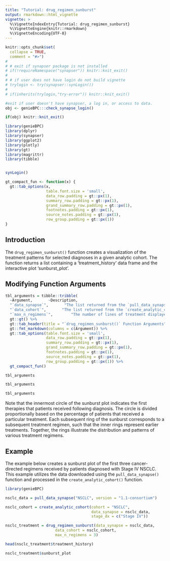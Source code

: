 ```yaml
---
title: "Tutorial: drug_regimen_sunburst"
output: rmarkdown::html_vignette
vignette: >
  %\VignetteIndexEntry{Tutorial: drug_regimen_sunburst}
  %\VignetteEngine{knitr::rmarkdown}
  %\VignetteEncoding{UTF-8}
---
```


```r
knitr::opts_chunk$set(
  collapse = TRUE,
  comment = "#>")
# 
# # exit if synapser package is not installed
# if(!requireNamespace("synapser")) knitr::knit_exit()
# 
# # if user does not have login do not build vignette
# trylogin <- try(synapser::synLogin())
# 
# if(inherits(trylogin,"try-error")) knitr::knit_exit()

#exit if user doesn't have synapser, a log in, or access to data. 
obj <- genieBPC:::check_synapse_login()

if(obj) knitr::knit_exit()

```

```r
library(genieBPC)
library(dplyr)
library(synapser)
library(ggplot2)
library(plotly)
library(gt)
library(magrittr)
library(tibble)


synLogin()
```

```r
gt_compact_fun <- function(x) {
  gt::tab_options(x,
                  table.font.size = 'small',
                  data_row.padding = gt::px(1),
                  summary_row.padding = gt::px(1),
                  grand_summary_row.padding = gt::px(1),
                  footnotes.padding = gt::px(1),
                  source_notes.padding = gt::px(1),
                  row_group.padding = gt::px(1))
}
```


## Introduction

The `drug_regimen_sunburst()` function creates a visualization of the treatment patterns for selected diagnoses in a given analytic cohort. The function returns a list containing a 'treatment_history' data frame and the interactive plot 'sunburst_plot'.


## Modifying Function Arguments

```r
tbl_arguments = tibble::tribble(
  ~Argument,       ~Description,
  "`data_synapse`",       "The list returned from the `pull_data_synapse()` function call.",
  "`data_cohort`",       "The list returned from the `create_analytic_cohort()` function call.",
  "`max_n_regimens`",        "The number of lines of treatment displayed in the sunburst plot.") %>%
  gt::gt() %>%
  gt::tab_header(title = "`drug_regimen_sunburst()` Function Arguments") %>%
  gt::fmt_markdown(columns = c(Argument)) %>%
  gt::tab_options(table.font.size = 'small',
                  data_row.padding = gt::px(1),
                  summary_row.padding = gt::px(1),
                  grand_summary_row.padding = gt::px(1),
                  footnotes.padding = gt::px(1),
                  source_notes.padding = gt::px(1),
                  row_group.padding = gt::px(1)) %>%
  gt_compact_fun()

tbl_arguments
```

```r
tbl_arguments
```

```r
tbl_arguments
```


Note that the innermost circle of the sunburst plot indicates the first therapies that patients received following diagnosis. The circle is divided proportionally based on the percentage of patients that received a particular treatment. Each subsequent ring of the sunburst corresponds to a subsequent treatment regimen, such that the inner rings represent earlier treatments. Together, the rings illustrate the distribution and patterns of various treatment regimens.


## Example

The example below creates a sunburst plot of the first three cancer-directed regimens received by patients diagnosed with Stage IV NSCLC. This example utilizes the data downloaded using the `pull_data_synapse()` function and processed in the `create_analytic_cohort()` function.


```r
library(genieBPC)

nsclc_data = pull_data_synapse("NSCLC", version = "1.1-consortium")

nsclc_cohort = create_analytic_cohort(cohort = "NSCLC",
                                      data_synapse = nsclc_data,
                                      stage_dx = c("Stage IV"))

nsclc_treatment = drug_regimen_sunburst(data_synapse = nsclc_data,
                      data_cohort = nsclc_cohort,
                      max_n_regimens = 3)
```


```r
head(nsclc_treatment$treatment_history)
```

```r
nsclc_treatment$sunburst_plot
```

